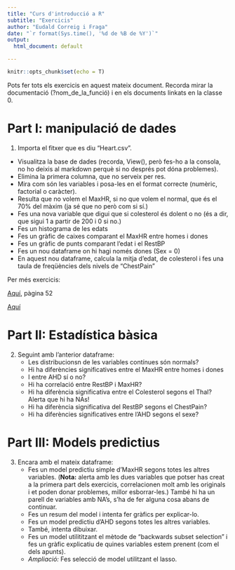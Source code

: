 ```yaml
---
title: "Curs d'introducció a R"
subtitle: "Exercicis"
author: "Eudald Correig i Fraga"
date: "`r format(Sys.time(), '%d de %B de %Y')`"
output:
  html_document: default

---
```


```r
knitr::opts_chunk$set(echo = T)
```

Pots fer tots els exercicis en aquest mateix document. Recorda mirar la documentació (?nom_de_la_funció) i en els documents linkats en la classe 0.

# Part I: manipulació de dades

1. Importa el fitxer que es diu "Heart.csv". 

  - Visualitza la base de dades (recorda, View(), però fes-ho a la consola, no ho deixis al markdown perquè si no després pot dóna problemes). 
  - Elimina la primera columna, que no serveix per res.
  - Mira com són les variables i posa-les en el format correcte (numèric, factorial o caràcter).
  - Resulta que no volem el MaxHR, si no que volem el normal, que és el 70% del màxim (ja sé que no però com si sí.)
  - Fes una nova variable que digui que si colesterol és dolent o no (és a dir, que sigui 1 a partir de 200 i 0 si no.)
  - Fes un histograma de les edats
  - Fes un gràfic de caixes comparant el MaxHR entre homes i dones
  - Fes un gràfic de punts comparant l'edat i el RestBP
  - Fes un nou dataframe on hi hagi només dones (Sex = 0)
  - En aquest nou dataframe, calcula la mitja d'edat, de colesterol i fes una taula de freqüències dels nivels de "ChestPain"

Per més exercicis:

[Aquí](http://www-bcf.usc.edu/~gareth/ISL/ISLR%20Seventh%20Printing.pdf), pàgina 52

[Aquí](http://rstatistics.net/r-lang-practice-exercises-level-1-beginners/)

# Part II: Estadística bàsica

2. Seguint amb l'anterior dataframe:
    - Les distribucionsn de les variables contínues són normals?
    - Hi ha diferències significatives entre el MaxHR entre homes i dones
    - I entre AHD sí o no?
    - Hi ha correlació entre RestBP i MaxHR?
    - Hi ha diferència significativa entre el Colesterol segons el Thal? Alerta que hi ha NAs!
    - Hi ha diferència significativa del RestBP segons el ChestPain?
    - Hi ha diferències significatives entre l'AHD segons el sexe?
    

# Part III: Models predictius

3. Encara amb el mateix dataframe:
    - Fes un model predictiu simple d'MaxHR segons totes les altres variables. (**Nota:** alerta amb les dues variables que potser has creat a la primera part dels exercicis, correlacionen molt amb les originals i et poden donar problemes, millor esborrar-les.) També hi ha un parell de variables amb NA's, s'ha de fer alguna cosa abans de continuar.
    - Fes un resum del model i intenta fer gràfics per explicar-lo.
    - Fes un model predictiu  d'AHD segons totes les altres variables.
    - També, intenta dibuixar.
    - Fes un model utilititzant el mètode de "backwards subset selection" i fes un gràfic explicatiu de quines variables estem prenent (com el dels apunts).
    - *Ampliació:* Fes selecció de model utilitzant el lasso.